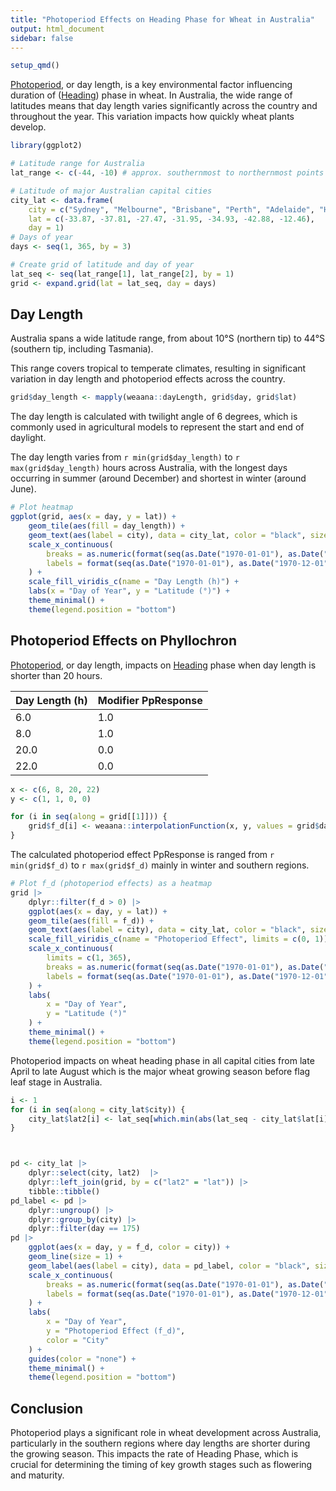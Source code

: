 ```yaml
---
title: "Photoperiod Effects on Heading Phase for Wheat in Australia"
output: html_document
sidebar: false
---
```



```r
setup_qmd()
```



[Photoperiod](/docs/Models/Functions/PhotoperiodFunction.qmd), or day length, is a key environmental factor influencing duration of ([Heading](/docs/Plants/Wheat/Phenology/Heading.qmd)) phase in wheat. In Australia, the wide range of latitudes means that day length varies significantly across the country and throughout the year. This variation impacts how quickly wheat plants develop.


```r

library(ggplot2)

# Latitude range for Australia
lat_range <- c(-44, -10) # approx. southernmost to northernmost points

# Latitude of major Australian capital cities
city_lat <- data.frame(
    city = c("Sydney", "Melbourne", "Brisbane", "Perth", "Adelaide", "Hobart", "Darwin"),
    lat = c(-33.87, -37.81, -27.47, -31.95, -34.93, -42.88, -12.46),
    day = 1)
# Days of year
days <- seq(1, 365, by = 3)

# Create grid of latitude and day of year
lat_seq <- seq(lat_range[1], lat_range[2], by = 1)
grid <- expand.grid(lat = lat_seq, day = days)
```

## Day Length 

Australia spans a wide latitude range, from about 10°S (northern tip) to 44°S (southern tip, including Tasmania).

This range covers tropical to temperate climates, resulting in significant variation in day length and photoperiod effects across the country.

```r

grid$day_length <- mapply(weaana::dayLength, grid$day, grid$lat)
```

The day length is calculated with twilight angle of 6 degrees, which is commonly used in agricultural models to represent the start and end of daylight.

The day length varies from `r min(grid$day_length)` to `r max(grid$day_length)` hours across Australia, with the longest days occurring in summer (around December) and shortest in winter (around June).



```r


# Plot heatmap
ggplot(grid, aes(x = day, y = lat)) +
    geom_tile(aes(fill = day_length)) +
    geom_text(aes(label = city), data = city_lat, color = "black", size = 3, hjust = 0) +
    scale_x_continuous(
        breaks = as.numeric(format(seq(as.Date("1970-01-01"), as.Date("1970-12-01"), by = "1 month"), "%j")),
        labels = format(seq(as.Date("1970-01-01"), as.Date("1970-12-01"), by = "1 month"), "%d %b")
    ) +
    scale_fill_viridis_c(name = "Day Length (h)") +
    labs(x = "Day of Year", y = "Latitude (°)") +
    theme_minimal() +
    theme(legend.position = "bottom")
```


## Photoperiod Effects on Phyllochron


[Photoperiod](/docs/Models/Functions/PhotoperiodFunction.qmd), or day length, impacts on [Heading](/docs/Plants/Wheat/Phenology/Heading.qmd) phase when day length is shorter than 20 hours. 

| Day Length (h) | Modifier $\text{PpResponse}$ |
|----------------|-------------------|
| 6.0            | 1.0               |
| 8.0            | 1.0               |
| 20.0           | 0.0               |
| 22.0           | 0.0               |

```r

x <- c(6, 8, 20, 22)
y <- c(1, 1, 0, 0)

for (i in seq(along = grid[[1]])) {
    grid$f_d[i] <- weaana::interpolationFunction(x, y, values = grid$day_length[i])
}

```

The calculated photoperiod effect $\text{PpResponse}$ is ranged from `r min(grid$f_d)` to `r max(grid$f_d)` mainly in winter and southern regions.

```r


# Plot f_d (photoperiod effects) as a heatmap
grid |>
    dplyr::filter(f_d > 0) |>
    ggplot(aes(x = day, y = lat)) +
    geom_tile(aes(fill = f_d)) +
    geom_text(aes(label = city), data = city_lat, color = "black", size = 3, hjust = 0) +
    scale_fill_viridis_c(name = "Photoperiod Effect", limits = c(0, 1)) +
    scale_x_continuous(
        limits = c(1, 365),
        breaks = as.numeric(format(seq(as.Date("1970-01-01"), as.Date("1970-12-01"), by = "1 month"), "%j")),
        labels = format(seq(as.Date("1970-01-01"), as.Date("1970-12-01"), by = "1 month"), "%d %b")
    ) +
    labs(
        x = "Day of Year",
        y = "Latitude (°)"
    ) +
    theme_minimal() +
    theme(legend.position = "bottom")

```

Photoperiod impacts on wheat heading phase in all capital cities from late April to late August which is the major wheat growing season before flag leaf stage in Australia.

```r

i <- 1
for (i in seq(along = city_lat$city)) {
    city_lat$lat2[i] <- lat_seq[which.min(abs(lat_seq - city_lat$lat[i]))]
}



pd <- city_lat |> 
    dplyr::select(city, lat2)  |> 
    dplyr::left_join(grid, by = c("lat2" = "lat")) |> 
    tibble::tibble()
pd_label <- pd |> 
    dplyr::ungroup() |> 
    dplyr::group_by(city) |>
    dplyr::filter(day == 175)
pd |> 
    ggplot(aes(x = day, y = f_d, color = city)) +
    geom_line(size = 1) +
    geom_label(aes(label = city), data = pd_label, color = "black", size = 3) +
    scale_x_continuous(
        breaks = as.numeric(format(seq(as.Date("1970-01-01"), as.Date("1970-12-01"), by = "1 month"), "%j")),
        labels = format(seq(as.Date("1970-01-01"), as.Date("1970-12-01"), by = "1 month"), "%d %b")
    ) +
    labs(
        x = "Day of Year",
        y = "Photoperiod Effect (f_d)",
        color = "City"
    ) +
    guides(color = "none") +
    theme_minimal() +
    theme(legend.position = "bottom")
```

## Conclusion

Photoperiod plays a significant role in wheat development across Australia, particularly in the southern regions where day lengths are shorter during the growing season. This impacts the rate of Heading Phase, which is crucial for determining the timing of key growth stages such as flowering and maturity.
